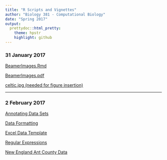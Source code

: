 ```yaml
---
title: "R Scripts and Vignettes"
author: "Biology 381 - Computational Biology"
date: "Spring 2017"
output:
  prettydoc::html_pretty:
    theme: hpstr
    highlight: github
---
```

### 31 January 2017
[BeamerImages.Rmd](BeamerImages.Rmd)

[BeamerImages.pdf](BeamerImages.pdf)

[celtic.jpg (needed for figure insertion)](celtic.jpg)

___

### 2 February 2017

[Annotating Data Sets](AnnotatingDataSets.html)

[Data Formatting](DataFormatting.html)

[Excel Data Template](ExcelDataTemplate.xlsx)

[Regular Expressions](RegularExpressions.html)

[New England Ant County Data](antcountydata.csv)
